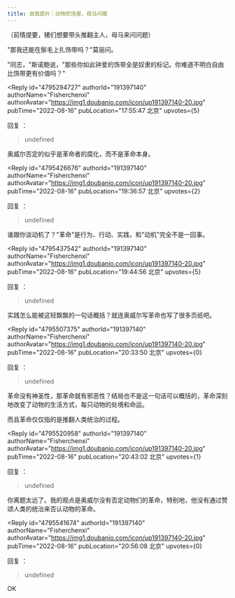 ```yaml
---
title: 自我提升｜动物农场里，母马问猪
---
```



<Forum groupName="返璞归真|Awakened..." groupUrl="https://www.douban.com/group/729670/" archivedAt="2025-05-16T15:08:25.325Z">
  <Post
    id="273018562"
    title="自我提升｜动物农场里，母马问猪"
    url="https://www.douban.com/group/topic/273018562/?_spm_id=MjIyNTI2MzI3"
    pubTime="2022-08-18"
    highlightUserId="191397140"
  >
（前情提要，猪们想要带头推翻主人，母马来问问题）

"那我还能在鬃毛上扎饰带吗？"莫丽问。

"同志，"斯诺鲍说，"那些你如此钟爱的饰带全是奴隶的标记。你难道不明白自由比饰带更有价值吗？"

<Reply
  id="4795294727"
  authorId="191397140"
  authorName="Fisherchenxi"
  authorAvatar="https://img1.doubanio.com/icon/up191397140-20.jpg"
  pubTime="2022-08-16"
  pubLocation="17:55:47 北京"
  upvotes={5}
>
回复 ：
> undefined

奥威尔否定的似乎是革命者的腐化，而不是革命本身。
</Reply>

<Reply
  id="4795426676"
  authorId="191397140"
  authorName="Fisherchenxi"
  authorAvatar="https://img1.doubanio.com/icon/up191397140-20.jpg"
  pubTime="2022-08-16"
  pubLocation="19:36:57 北京"
  upvotes={2}
>
回复 ：
> undefined

谁跟你谈动机了？"革命"是行为、行动、实践，和"动机"完全不是一回事。
</Reply>

<Reply
  id="4795437542"
  authorId="191397140"
  authorName="Fisherchenxi"
  authorAvatar="https://img1.doubanio.com/icon/up191397140-20.jpg"
  pubTime="2022-08-16"
  pubLocation="19:44:56 北京"
  upvotes={5}
>
回复 ：
> undefined

实践怎么能被这轻飘飘的一句话概括？就连奥威尔写革命也写了很多页纸吧。
</Reply>

<Reply
  id="4795507375"
  authorId="191397140"
  authorName="Fisherchenxi"
  authorAvatar="https://img1.doubanio.com/icon/up191397140-20.jpg"
  pubTime="2022-08-16"
  pubLocation="20:33:50 北京"
  upvotes={0}
>
回复 ：
> undefined

革命没有神圣性，那革命就有邪恶性？结局也不是这一句话可以概括的，革命深刻地改变了动物的生活方式，每只动物的处境和命运。

而且革命仅仅指的是推翻人类统治的过程。
</Reply>

<Reply
  id="4795520958"
  authorId="191397140"
  authorName="Fisherchenxi"
  authorAvatar="https://img1.doubanio.com/icon/up191397140-20.jpg"
  pubTime="2022-08-16"
  pubLocation="20:43:02 北京"
  upvotes={1}
>
回复 ：
> undefined

你离题太远了。我的观点是奥威尔没有否定动物们的革命，特别地，他没有通过赞颂人类的统治来否认动物的革命。
</Reply>

<Reply
  id="4795541674"
  authorId="191397140"
  authorName="Fisherchenxi"
  authorAvatar="https://img1.doubanio.com/icon/up191397140-20.jpg"
  pubTime="2022-08-16"
  pubLocation="20:56:08 北京"
  upvotes={0}
>
回复 ：
> undefined

OK
</Reply>
  </Post>
</Forum>
